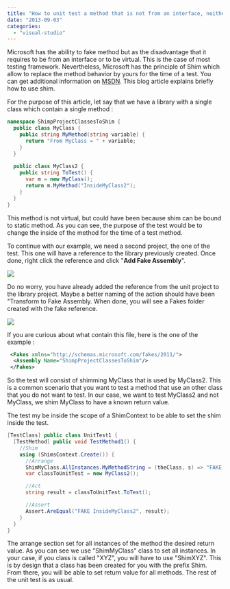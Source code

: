 ```yaml
---
title: "How to unit test a method that is not from an interface, neither virtual with Visual Studio 2012"
date: "2013-09-03"
categories: 
  - "visual-studio"
---
```


Microsoft has the ability to fake method but as the disadvantage that it requires to be from an interface or to be virtual. This is the case of most testing framework. Nevertheless, Microsoft has the principle of Shim which allow to replace the method behavior by yours for the time of a test. You can get additional information on [MSDN](http://msdn.microsoft.com/en-us/library/hh549175.aspx). This blog article explains briefly how to use shim.

For the purpose of this article, let say that we have a library with a single class which contain a single method :


```csharp
namespace ShimpProjectClassesToShim { 
  public class MyClass { 
    public string MyMethod(string variable) { 
      return "From MyClass = " + variable; 
    } 
  } 
  
  public class MyClass2 { 
    public string ToTest() { 
      var m = new MyClass();
      return m.MyMethod("InsideMyClass2"); 
    } 
  } 
}
```

This method is not virtual, but could have been because shim can be bound to static method. As you can see, the purpose of the test would be to change the inside of the method for the time of a test method.

To continue with our example, we need a second project, the one of the test. This one will have a reference to the library previously created. Once done, right click the reference and click "**Add Fake Assembly**".

![](images/AddFakesAssembly-400x308.png)

Do no worry, you have already added the reference from the unit project to the library project. Maybe a better naming of the action should have been "Transform to Fake Assembly. When done, you will see a Fakes folder created with the fake reference.

![](images/fakesFolder.png)

If you are curious about what contain this file, here is the one of the example :


```xml
 <Fakes xmlns="http://schemas.microsoft.com/fakes/2011/"> 
  <Assembly Name="ShimpProjectClassesToShim"/> 
 </Fakes> 
```


So the test will consist of shimming MyClass that is used by MyClass2. This is a common scenario that you want to test a method that use an other class that you do not want to test. In our case, we want to test MyClass2 and not MyClass, we shim MyClass to have a known return value.

The test my be inside the scope of a ShimContext to be able to set the shim inside the test.


```csharp
[TestClass] public class UnitTest1 { 
  [TestMethod] public void TestMethod1() { 
    //Shim 
    using (ShimsContext.Create()) { 
      //Arrange 
      ShimMyClass.AllInstances.MyMethodString = (theClass, s) => "FAKE " + s; 
      var classToUnitTest = new MyClass2();

      //Act 
      string result = classToUnitTest.ToTest();

      //Assert 
      Assert.AreEqual("FAKE InsideMyClass2", result); 
    } 
  } 
} 
```

The arrange section set for all instances of the method the desired return value. As you can see we use "ShimMyClass" class to set all instances. In your case, if you class is called "XYZ", you will have to use "ShimXYZ". This is by design that a class has been created for you with the prefix Shim. From there, you will be able to set return value for all methods. The rest of the unit test is as usual.
